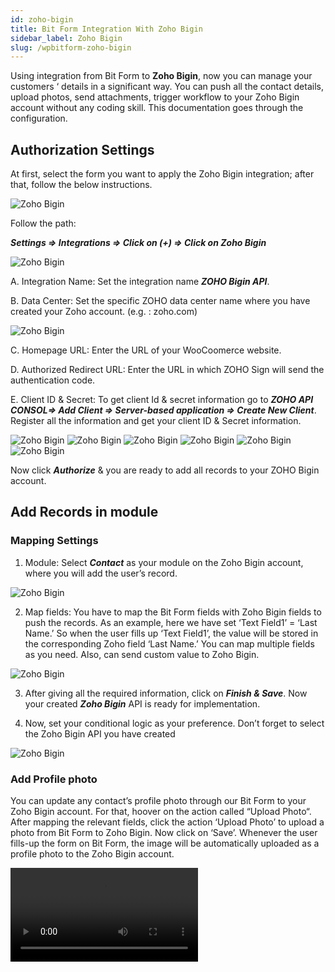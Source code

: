 ```yaml
---
id: zoho-bigin
title: Bit Form Integration With Zoho Bigin 
sidebar_label: Zoho Bigin
slug: /wpbitform-zoho-bigin
---
```


Using integration from Bit Form to **Zoho Bigin**, now you can manage your customers ‘ details in a significant way. You can push all the contact details, upload photos, send attachments, trigger workflow to your Zoho Bigin account without any coding skill. This documentation goes through the configuration.

## Authorization Settings
At first, select the form you want to apply the Zoho Bigin integration; after that, follow the below instructions.

<Image src="Zoho Bigin/1. create form - bigin" alt="Zoho Bigin" w="1020" h="350" />

Follow the path:

***Settings => Integrations =>  Click on (+) => Click on Zoho Bigin***

<Image src="Zoho Bigin/2. select integration - bigin" alt="Zoho Bigin" w="1020" h="350" />

A. Integration Name: Set the integration name ***ZOHO Bigin  API***.

B. Data Center: Set the specific ZOHO data center name where you have created your Zoho account. (e.g. : zoho.com)

<Image src="Zoho Bigin/3. data center - bigin" alt="Zoho Bigin" w="669" h="350" />

C. Homepage URL: Enter the URL of your WooCoomerce website.

D. Authorized Redirect URL: Enter the URL in which ZOHO Sign will send the authentication code.

E. Client ID & Secret: To get client Id & secret information go to ***ZOHO API CONSOL=> Add Client => Server-based application => Create New Client***. Register all the information and get your client ID & Secret information.

<Image src="Zoho Bigin/4. zoho api console link" alt="Zoho Bigin" w="669" h="350" />

<Image src="Zoho Bigin/5. add client - bigin" alt="Zoho Bigin" w="669" h="250" />

<Image src="Zoho Bigin/6. server based" alt="Zoho Bigin" w="669" h="350" />

<Image src="Zoho Bigin/7. paste the url" alt="Zoho Bigin" w="669" h="400" />

<Image src="Zoho Bigin/8. client id secret" alt="Zoho Bigin" w="669" h="400" />

<Image src="Zoho Bigin/9. client id secret - bit form - bigin." alt="Zoho Bigin" w="669" h="250" />

Now click ***Authorize*** & you are ready to add all records to your ZOHO Bigin account.

## Add Records in module
### Mapping Settings

1. Module: Select ***Contact*** as your module on the Zoho Bigin account, where you will add the user’s record.

 <Image src="Zoho Bigin/10. module - bigin" alt="Zoho Bigin" w="669" h="250" />

2. Map fields: You have to map the Bit Form fields with Zoho Bigin fields to push the records. As an example, here we have set ‘Text Field1’ = ‘Last Name.’ So when the user fills up ‘Text Field1’, the value will be stored in the corresponding Zoho field  ‘Last Name.’ You can map multiple fields as you need. Also, can send custom value to Zoho Bigin.

 <Image src="Zoho Bigin/11. field map - bigin" alt="Zoho Bigin" w="916" h="250" />

3. After giving all the required information, click on ***Finish & Save***. Now your created ***Zoho Bigin*** API is ready for implementation.

4. Now, set your conditional logic as your preference. Don’t forget to select the Zoho Bigin API you have created

 <Image src="Zoho Bigin/12. actions - bigin" alt="Zoho Bigin" w="916" h="200" />

### Add Profile photo

You can update any contact’s profile photo through our Bit Form to your Zoho Bigin account. For that, hoover on the action called “Upload Photo“. After mapping the relevant fields, click the action ‘Upload Photo’ to upload a photo from Bit Form to Zoho Bigin. Now click on ‘Save’. Whenever the user fills-up the form on Bit Form, the image will be automatically uploaded as a profile photo to the Zoho Bigin account.

<Video youtube src="hMemJQQt9t0" />
<br/>

<Image src="Zoho Bigin/23. upload photo - bigin" alt="Zoho Bigin" w="407" h="250" />

### Send Attachment:
This action sends attachments from Bit Form to Zoho. After mapping the relevant fields, click the action ‘Attachment‘ to send any file from Bit Form to Zoho Bigin. Now click on ‘Save’. You can now directly check the file attachments from your Zoho Bigin ‘Contact’ module section.

<Video youtube src="oqq-IwYUWc0" />

<Image src="Zoho Bigin/23. upload photo - bigin" alt="Zoho Bigin" w="407" h="250" />

### Trigger Workflow:
You can trigger any actions from Bit Form to Zoho Bigin. Follow the below instructions to set the configuration.

1. At first, go to your Zoho Bigin account. Then click on ***New Workflow*** from option Workflow. From ***New Workflow*** you have to set some information:

 - Module Name: Enter the module name which you have selected on Bit Form’s integration page.

 - WorkFlow Name: Then set a name for the workflow you want to trigger.

 - Description: Set some description about that specific description if you want.

Then, click on ***Next*** & the workflow is ready to work on.

<Image src="Zoho Bigin/14. zoho bigin settings icon - bigin" alt="Zoho Bigin" w="1362" h="200" />

<Image src="Zoho Bigin/15. zoho bigin workflows" alt="Zoho Bigin" w="1362" h="260" />

<Image src="Zoho Bigin/16. zoho bigin modules in workflow" alt="Zoho Bigin" w="1362" h="300" />

<Image src="Zoho Bigin/17. workflow 1st step" alt="Zoho Bigin" w="1362" h="300" />

2. The next step is, set some actions regarding to that newly created workflow.

 - Trigger: There are three options available when the created workflow will be triggered. The workflow will be triggered when the contact is: ‘Created’, ‘Edited’, ‘Created or Edited’.

 <Image src="Zoho Bigin/18. workflow triggers" alt="Zoho Bigin" w="684" h="400" />

 - Conditions: Now set conditions on which ***Contact*** created workflow will be applied. Options are: ***Contacts matching certain conditions, All Contacts***.

 <Image src="Zoho Bigin/19. workflow conditions" alt="Zoho Bigin" w="684" h="250" />

 - Actions: Set the actions as you want. The selected action will be applied when the workflow triggered from Bit Form. Actions are: ***Email Notification, Task, Upload Files, Tags***.Here we have set ***Tags*** as an action. When a record is pushed in the Contact module, the defined tag will be added.

 <Image src="Zoho Bigin/20. workflow actions" alt="Zoho Bigin" w="684" h="400" />

3. Now, map all the necessary form fields with Zoho fields to create a ***Contact*** on Zoho Bigin ***Contact*** module. Click on the action ***WorkFlow***.

 - **Send Approval:** Select this action to automatically send form data to your Zoho Bigin approval list instead of adding them.

 - **Add Note:** Select this action to add a note from Bit Form to Zoho Bigin account automatically.

<Image src="Zoho Bigin/22. add note - bigin" alt="Zoho Bigin" w="402" h="400" />

[Watch all the tutorials here!](https://www.youtube.com/watch?v=ixJXIzy8hOQ&list=PL7c6CDwwm-ALhsMoiWS1Bel1TtjIbtibB)



<Feedback/>